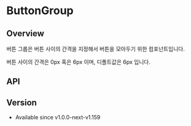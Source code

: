 
# ButtonGroup

## Overview

버튼 그룹은 버튼 사이의 간격을 지정해서 버튼을 모아두기 위한 컴포넌트입니다.

버튼 사이의 간격은 0px 혹은 6px 이며, 디폴트값은 6px 입니다.

<Canvas of={ButtonGroupStories.Primary} />

## API

<ArgTypes of={ButtonGroupStories} />

## Version

- Available since v1.0.0-next-v1.159
